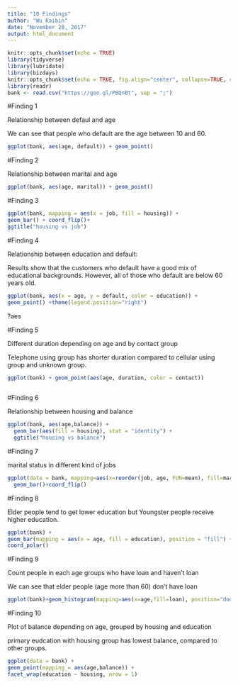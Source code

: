 ---
title: "10 Findings"
author: "Wu Kaibin"
date: "November 28, 2017"
output: html_document
---

```{r setup, include=FALSE}
knitr::opts_chunk$set(echo = TRUE)
library(tidyverse)
library(lubridate)
library(bizdays)
knitr::opts_chunk$set(echo = TRUE, fig.align="center", collapse=TRUE, cache=TRUE)
library(readr)
bank <- read.csv("https://goo.gl/PBQnBt", sep = ";")
```


#Finding 1

Relationship between defaul and age

We can see that people who default are the age between 10 and 60.

```{r finding1, echo=TRUE}
ggplot(bank, aes(age, default)) + geom_point()

```   



#Finding 2

Relationship between marital and age

```{r finding2, echo=TRUE}
ggplot(bank, aes(age, marital)) + geom_point()
```


#Finding 3

```{r finding3, echo=TRUE}
ggplot(bank, mapping = aes(x = job, fill = housing)) +
geom_bar() + coord_flip()+
ggtitle("housing vs job")

```




#Finding 4

Relationship between education and default:

Results show that the customers who default have a good mix of educational backgrounds. However, all of those who default are below 60 years old. 

```{r finding4, echo=TRUE}
ggplot(bank, aes(x = age, y = default, color = education)) +
geom_point() +theme(legend.position="right")
```

?aes



#Finding 5

Different duration depending on age and by contact group

Telephone using group has shorter duration compared to cellular using group and unknown group.

```{r finding5, echo=TRUE}
ggplot(bank) + geom_point(aes(age, duration, color = contact))
  

```



#Finding 6

Relationship between housing and balance

```{r finding6, echo=TRUE}
ggplot(bank, aes(age,balance)) +
  geom_bar(aes(fill = housing), stat = "identity") +
  ggtitle("housing vs balance")

```




#Finding 7

marital status in different kind of jobs

```{r finding7, echo=TRUE}
ggplot(data = bank, mapping=aes(x=reorder(job, age, FUN=mean), fill=marital))+
  geom_bar()+coord_flip()
```




#Finding 8

Elder people tend to get lower education but Youngster people receive higher education.
```{r finding8, echo=TRUE}
ggplot(bank) +
geom_bar(mapping = aes(x = age, fill = education), position = "fill") +
coord_polar()
```



#Finding 9

Count people in each age groups who have loan and haven't loan

We can see that elder people (age more than 60) don't have loan

```{r finding9, echo=TRUE}
ggplot(bank)+geom_histogram(mapping=aes(x=age,fill=loan), position="dodge")
```





#Finding 10

Plot of balance depending on age, grouped by housing and education

primary eudcation with housing group has lowest balance, compared to other groups.

```{r finding10, echo=TRUE}
ggplot(data = bank) +
geom_point(mapping = aes(age,balance)) +
facet_wrap(education ~ housing, nrow = 1)
```

